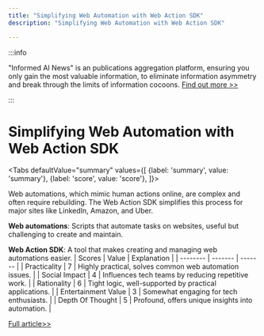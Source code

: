 ```yaml
---
title: "Simplifying Web Automation with Web Action SDK"
description: "Simplifying Web Automation with Web Action SDK"

---
```



:::info

"Informed AI News" is an publications aggregation platform, ensuring you only gain the most valuable information, to eliminate information asymmetry and break through the limits of information cocoons.  [Find out more >>](/)

:::

# Simplifying Web Automation with Web Action SDK


<Tabs
	defaultValue="summary"
	values={[
	{label: 'summary', value: 'summary'},
	{label: 'score', value: 'score'},
]}>
<TabItem value="summary">


Web automations, which mimic human actions online, are complex and often require rebuilding. The Web Action SDK simplifies this process for major sites like LinkedIn, Amazon, and Uber.

**Web automations**: Scripts that automate tasks on websites, useful but challenging to create and maintain.

**Web Action SDK**: A tool that makes creating and managing web automations easier.
</TabItem>
<TabItem value="score">
	| Scores     | Value   | Explanation |
	| -------- | ------- | ------- |
	| Practicality  | 7    | Highly practical, solves common web automation issues.    |
	| Social Impact | 4     | Influences tech teams by reducing repetitive work.    |
	| Rationality    | 6    | Tight logic, well-supported by practical applications.    |
	| Entertainment Value    | 3    | Somewhat engaging for tech enthusiasts.    |
	| Depth Of Thought    | 5    | Profound, offers unique insights into automation.    |
</TabItem>
</Tabs>

[Full article>>](https://www.producthunt.com/posts/web-action-sdk)

